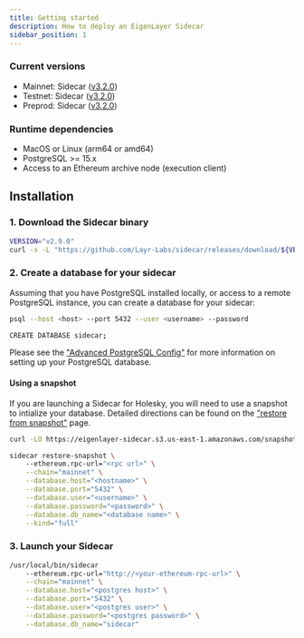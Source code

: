```yaml
---
title: Getting started
description: How to deploy an EigenLayer Sidecar
sidebar_position: 1
---
```



### Current versions

* Mainnet: Sidecar ([v3.2.0](https://github.com/Layr-Labs/sidecar/releases/tag/v3.2.0))
* Testnet: Sidecar ([v3.2.0](https://github.com/Layr-Labs/sidecar/releases/tag/v3.2.0))
* Preprod: Sidecar ([v3.2.0](https://github.com/Layr-Labs/sidecar/releases/tag/v3.2.0))

### Runtime dependencies

* MacOS or Linux (arm64 or amd64)
* PostgreSQL >= 15.x
* Access to an Ethereum archive node (execution client)

## Installation


### 1. Download the Sidecar binary

```bash
VERSION="v2.9.0"
curl -s -L "https://github.com/Layr-Labs/sidecar/releases/download/${VERSION}/sidecar-darwin-amd64-${VERSION}.tar.gz" | tar xvz -C /usr/local/bin
```

### 2. Create a database for your sidecar

Assuming that you have PostgreSQL installed locally, or access to a remote PostgreSQL instance, you can create a database for your sidecar:

```bash
psql --host <host> --port 5432 --user <username> --password

CREATE DATABASE sidecar;
```

Please see the ["Advanced PostgreSQL Config"](advanced-postgres) for more information on setting up your PostgreSQL database.

#### Using a snapshot

If you are launching a Sidecar for Holesky, you will need to use a snapshot to intialize your database. Detailed directions can be found on the ["restore from snapshot"](snapshots) page.

```bash
curl -LO https://eigenlayer-sidecar.s3.us-east-1.amazonaws.com/snapshots/testnet-holesky/sidecar-testnet-holesky_v3.0.0-rc.1_public_20250122.dump

sidecar restore-snapshot \                                                                                                                                                                                                                                                         (sm-fixManifest✱)
	--ethereum.rpc-url="<rpc url>" \
	--chain="mainnet" \
	--database.host="<hostname>" \
	--database.port="5432" \
	--database.user="<username>" \
	--database.password="<password>" \
	--database.db_name="<database name>" \
	--kind="full"
```

### 3. Launch your Sidecar

```bash
/usr/local/bin/sidecar
	--ethereum.rpc-url="http://<your-ethereum-rpc-url>" \
	--chain="mainnet" \
	--database.host="<postgres host>" \
	--database.port="5432" \
	--database.user="<postgres user>" \
	--database.password="<postgres password>" \
	--database.db_name="sidecar"
```
